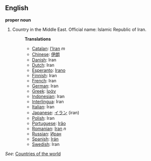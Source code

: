 ==English==

'''proper noun'''

# Country in the Middle East. Official name: Islamic Republic of Iran.
#:'''Translations'''
#:*[[Catalan]]: [[l'Iran]] ''m''
#:*[[Chinese]]: [[伊朗]]
#:*[[Danish]]: Iran
#:*[[Dutch]]: Iran
#:*[[Esperanto]]: [[Irano]]
#:*[[Finnish]]: Iran
#:*[[French]]: Iran
#:*[[German]]: Iran
#:*[[Greek]]: [[Ιράν]]
#:*[[Indonesian]]: Iran
#:*[[Interlingua]]: Iran
#:*[[Italian]]: Iran
#:*[[Japanese]]: [[イラン]] (iran)
#:*[[Polish]]: Iran
#:*[[Portuguese]]: [[Irão]]
#:*[[Romanian]]: [[Iran]] ''n''
#:*[[Russian]]: [[Иран]]
#:*[[Spanish]]: [[Irán]]
#:*[[Swedish]]: Iran

''See'': [[Countries of the world]]